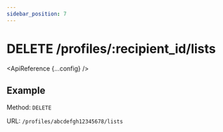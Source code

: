 ```yaml
---
sidebar_position: 7
---
```



# DELETE /profiles/:recipient_id/lists

<ApiReference {...config} />

## Example

Method: `DELETE`

URL: `/profiles/abcdefgh12345678/lists`
